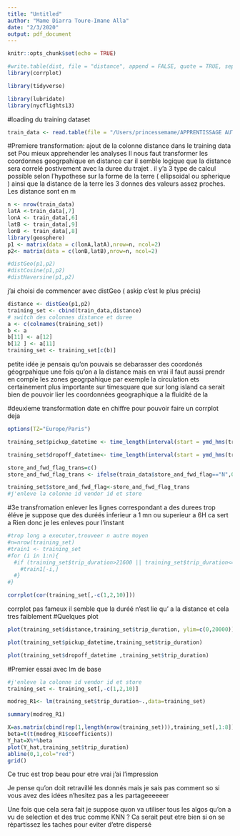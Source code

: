 ```yaml
---
title: "Untitled"
author: "Mame Diarra Toure-Imane Alla"
date: "2/3/2020"
output: pdf_document
---
```


```r
knitr::opts_chunk$set(echo = TRUE)
```
```r
#write.table(dist, file = "distance", append = FALSE, quote = TRUE, sep = ";")
library(corrplot)
```
```r
library(tidyverse)

library(lubridate)
library(nycflights13)
```

#loading du training dataset
```r
train_data <- read.table(file = "/Users/princessemame/APPRENTISSAGE AUTOMATIQUE /train.csv",sep=",",header=TRUE)
```

#Premiere transformation: ajout de la colonne distance dans le training data set 
Pou mieux apprehender les analyses Il nous faut transformer les coordonnes geogrpahique en distance car il semble logique que la distance sera correlé postivement avec la duree du trajet .
il y'a 3 type de calcul possible selon l'hypothese sur la forme de la terre ( ellipsoidal ou spherique ) ainsi que la distance de la terre  les 3 donnes des valeurs assez proches. Les distance sont en m 
```r
n <- nrow(train_data)
latA <-train_data[,7]
lonA <- train_data[,6]
latB <- train_data[,9]
lonB <- train_data[,8]
library(geosphere)
p1 <- matrix(data = c(lonA,latA),nrow=n, ncol=2)
p2<- matrix(data = c(lonB,latB),nrow=n, ncol=2)

#distGeo(p1,p2)   
#distCosine(p1,p2) 
#distHaversine(p1,p2)

```
j'ai choisi de commencer avec distGeo ( askip c'est le plus précis)
```r
distance <- distGeo(p1,p2)
training_set <- cbind(train_data,distance)
# switch des colonnes distance et duree
a <- c(colnames(training_set))
b <- a
b[11] <- a[12]
b[12 ] <- a[11]
training_set <- training_set[c(b)]

```
petite idée je pensais qu'on pouvais se debarasser des coordonés géogrpahique une fois qu'on a la distance mais en vrai il faut aussi prendr en comple les zones geogrpahique par exemple la circulation ets certainement plus importante sur timesquare que sur long island
ca serait bien de pouvoir lier les coordonnées geographique a la fluidité de la 



#deuxieme transformation date en chiffre pour pouvoir faire un corrplot deja 
```r
options(TZ="Europe/Paris")
```

```r
training_set$pickup_datetime <- time_length(interval(start = ymd_hms(train_data$pickup_datetime), end = today()), unit = "seconds")


```
```r
training_set$dropoff_datetime<- time_length(interval(start = ymd_hms(train_data$dropoff_datetime), end = today()), unit = "seconds")
```


```r
store_and_fwd_flag_trans=c()
store_and_fwd_flag_trans <- ifelse(train_data$store_and_fwd_flag=="N",0,1)

training_set$store_and_fwd_flag<-store_and_fwd_flag_trans
#j'enleve la colonne id vendor id et store
```
#3e transfromation enlever les lignes correspondant a des durees trop éléve 
je suppose que des duréés inferieur a 1 mn ou superieur a 6H ca sert a Rien 
donc je les enleves pour l'instant 
```r
#trop long a executer,trouveer n autre moyen
#n=nrow(training_set)
#train1 <- training_set
#for (i in 1:n){
  #if (training_set$trip_duration>21600 || training_set$trip_duration<=60){
    #train1[-i,]
  #}
#} 
```


```r
corrplot(cor(training_set[,-c(1,2,10)]))
```
corrplot pas fameux il semble que la duréé n'est lie qu' a la distance et cela tres faiblement 
#Quelques plot 

```r
plot(training_set$distance,training_set$trip_duration, ylim=c(0,20000))
```
```r
plot(training_set$pickup_datetime,training_set$trip_duration)
```
```r
plot(training_set$dropoff_datetime ,training_set$trip_duration)
```
#Premier essai avec lm de base 
```r
#j'enleve la colonne id vendor id et store
training_set <- training_set[,-c(1,2,10)]

```

```r
modreg_R1<- lm(training_set$trip_duration~.,data=training_set)
```
```r
summary(modreg_R1)
```
```r
X=as.matrix(cbind(rep(1,length(nrow(training_set))),training_set[,1:8]))
beta=t(t(modreg_R1$coefficients))
Y_hat=X%*%beta
plot(Y_hat,training_set$trip_duration)
abline(0,1,col="red")
grid()

```
Ce truc est trop beau pour etre vrai j'ai l'impression 

Je pense qu'on doit retravillé les donnés mais je sais pas comment so si vous avez des idées n'hesitez pas a les partageeeeeer 


Une fois que cela sera fait je suppose 
quon va utiliser tous les algos qu'on a vu de selection et des truc comme KNN ? 
Ca serait peut etre bien si on se répartissez les taches pour eviter d'etre dispersé 




